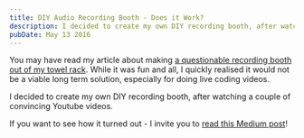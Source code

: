 ```yaml
---
title: DIY Audio Recording Booth - Does it Work?
description: I decided to create my own DIY recording booth, after watching a couple of convincing Youtube videos. Was that worth the time and effort?
pubDate: May 13 2016
---
```



<IntroText>

You may have read my article about making [a questionable recording booth out of my towel rack](/articles/my-very-first-screencast). While it was fun and all, I quickly realised it would not be a viable long term solution, especially for doing live coding videos.

</IntroText>

I decided to create my own DIY recording booth, after watching a couple of convincing Youtube videos.

If you want to see how it turned out - I invite you to [read this Medium post](https://medium.com/@simonswiss/low-budget-dyi-audio-recording-booth-does-it-work-e861a6d99a4d)!
